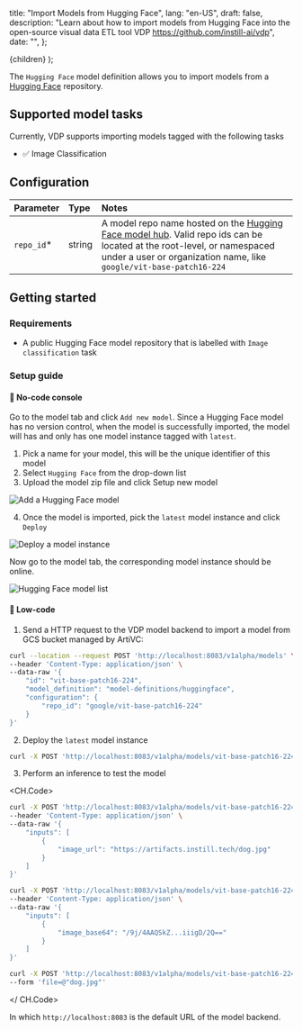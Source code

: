   title: "Import Models from Hugging Face",
  lang: "en-US",
  draft: false,
  description:
    "Learn about how to import models from Hugging Face into the open-source visual data ETL tool VDP https://github.com/instill-ai/vdp",
  date: "",
};

  <DocsLayout meta={meta}>{children}</DocsLayout>
);

The `Hugging Face` model definition allows you to import models from a [Hugging Face](https://github.com/) repository.

## Supported model tasks

Currently, VDP supports importing models tagged with the following tasks

- ✅ Image Classification

## Configuration

| Parameter   | Type   | Notes                                                                                                                                                                                                                         |
| :---------- | :----- | :---------------------------------------------------------------------------------------------------------------------------------------------------------------------------------------------------------------------------- |
| `repo_id`\* | string | A model repo name hosted on the [Hugging Face model hub](https://huggingface.co/models). Valid repo ids can be located at the root-level, or namespaced under a user or organization name, like `google/vit-base-patch16-224` |

## Getting started

### Requirements

- A public Hugging Face model repository that is labelled with `Image classification` task

### Setup guide

#### 🎯 No-code console

Go to the model tab and click `Add new model`. Since a Hugging Face model has no version control, when the model is successfully imported, the model will has and only has one model instance tagged with `latest`.

1. Pick a name for your model, this will be the unique identifier of this model
2. Select `Hugging Face` from the drop-down list
3. Upload the model zip file and click Setup new model

![Add a Hugging Face model](/docs-assets/hf-add-model.png)

4. Once the model is imported, pick the `latest` model instance and click `Deploy`

![Deploy a model instance](/docs-assets/hf-deploy-model-instance.png)

Now go to the model tab, the corresponding model instance should be online.

![Hugging Face model list](/docs-assets/hf-model-list.png)

#### 🎯 Low-code

1. Send a HTTP request to the VDP model backend to import a model from GCS bucket managed by ArtiVC:

```bash cURL
curl --location --request POST 'http://localhost:8083/v1alpha/models' \
--header 'Content-Type: application/json' \
--data-raw '{
    "id": "vit-base-patch16-224",
    "model_definition": "model-definitions/huggingface",
    "configuration": {
        "repo_id": "google/vit-base-patch16-224"
    }
}'
```

2. Deploy the `latest` model instance

```bash cURL
curl -X POST 'http://localhost:8083/v1alpha/models/vit-base-patch16-224/instances/latest:deploy'
```

3. Perform an inference to test the model

<CH.Code>

```bash remote
curl -X POST 'http://localhost:8083/v1alpha/models/vit-base-patch16-224/instances/latest:test' \
--header 'Content-Type: application/json' \
--data-raw '{
    "inputs": [
        {
            "image_url": "https://artifacts.instill.tech/dog.jpg"
        }
    ]
}'
```

```bash base64
curl -X POST 'http://localhost:8083/v1alpha/models/vit-base-patch16-224/instances/latest:test' \
--header 'Content-Type: application/json' \
--data-raw '{
    "inputs": [
        {
            "image_base64": "/9j/4AAQSkZ...iiigD/2Q=="
        }
    ]
}'
```

```bash multipart
curl -X POST 'http://localhost:8083/v1alpha/models/vit-base-patch16-224/instances/latest:test-multipart' \
--form 'file=@"dog.jpg"'
```

</ CH.Code>

In which `http://localhost:8083` is the default URL of the model backend.
